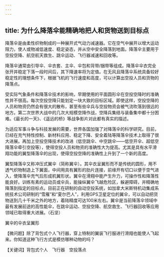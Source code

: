 ```yaml
---
---
---
```

title: 为什么降落伞能精确地把人和货物送到目标点
---




降落伞是由柔性织物制成的一种展开式气动力减速器。它在空气中展开以增大运动阻力，使人或物减低速度、稳定姿态，并从空中安全降落到地面。降落伞主要用于空投空降、航空航天救生、跳伞运动、飞行器减速和回收等。

降落伞通常由引导伞、伞衣套、主伞、伞包和背带/捆带等组成。降落伞伞衣完全张开并稳定下落一段时间后，其下降速率将为定值。在无风且降落伞系统具备较好稳定性的理想条件下，根据飞机的飞行速度和高度，可以计算出空投人员和货物的降落点。

受实际气象条件和降落伞技术的影响，早期使用的平面圆形伞在空投空降时的准确性并不很高。每次空投空降只能划定一块大致的目标区域。即使这样，空投空降的人员和物资仍然会有很大的散布，甚至有些伞兵与空投物资会被气流吹落到很远的地方。第二次世界大战中的几次大规模空降作战，空降兵集结与装备集中都十分困难。《最长的一天》、《遥远的桥》等战争影片对此都有真实的描述。

为适应军事斗争与科技发展的需要，世界各国加强了对降落伞的科学研究。目前，已经在充气特性控制、新材料应用、稳定下降、安全着陆等降落伞技术上取得了很大进展。再加上空投空降技术的改进（低空跳伞、中空跳伞——低空开伞、超低空降落伞牵引空投等），使得空投人员和物资的准确性大为提高。尤其是具有水平滑翔功能的翼型降落伞的出现，使得空投空降的准确性上升到了一个新的高度。

翼型降落伞又称冲压式翼伞（简称翼伞）。其伞衣呈翼形而不是传统的圆形，用不透气织物制造上下翼面，中间用具有翼形的肋片连接，前缘开有切口以便于空气进入，使降落伞充气后形成机翼形状。翼伞在滑翔中能产生升力，可操作性和降落性能良好。训练有素的运动员或伞兵，能操纵翼伞飞越危险区，躲避障碍，并精确地降落到指定的目标点。目前正在研制的自动空投系统，如加拿大米斯特机动集成系统技术公司研制的“雪雁”和“夏尔巴人”，利用GPS卫星定位的翼伞，可以自动把货物送到几十千米之外的地方，着陆精度可达100米左右。翼伞是当前降落伞领域中最有发展前途的高性能伞，在跳伞运动、空投空降、航空救生、飞行器回收等应用领域已取得重大进展。（石坚）

翼伞的伞衣呈翼形





【微问题】除了背包式个人飞行器，穿上特制的翼装飞行服进行滑翔也能使人飞起来。你知道这种飞行方式是模仿哪种动物的吗？

【关键词】背包式个人　飞行器　空投落点